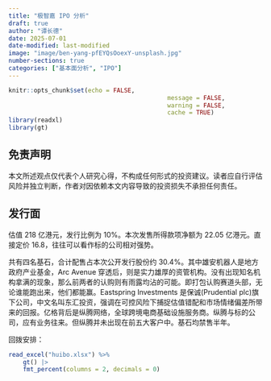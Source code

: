 ```yaml
---
title: "极智嘉 IPO 分析"
draft: true
author: "谭长德"
date: 2025-07-01
date-modified: last-modified
image: "image/ben-yang-pfEYQsOoexY-unsplash.jpg"
number-sections: true
categories: ["基本面分析", "IPO"]
---
```


```r
knitr::opts_chunk$set(echo = FALSE,
											message = FALSE,
											warning = FALSE,
											cache = TRUE)
library(readxl)
library(gt)
```

::: {.callout-important}
## 免责声明

本文所述观点仅代表个人研究心得，不构成任何形式的投资建议。读者应自行评估风险并独立判断，作者对因依赖本文内容导致的投资损失不承担任何责任。
:::

## 发行面

估值 218 亿港元，发行比例为 10%。本次发售所得款项净额为 22.05 亿港元。直接定价 16.8，往往可以看作标的公司相对强势。

共有四名基石，合计配售占本次公开发行股份约 30.4%。其中雄安机器人是地方政府产业基金，Arc Avenue 穿透后，则是实力雄厚的资管机构。没有出现知名机构拿满的现象，那么前两者的认购则有雨露均沾的可能。即打包认购赛道头部，无论谁能跑出来，他们都能赢。Eastspring Investments 是保诚(Prudential plc)旗下公司，中文名叫东汇投资，强调在可控风险下捕捉估值错配和市场情绪偏差所带来的回报。亿格背后是纵腾网络，全球跨境电商基础设施服务商。纵腾与标的公司，应有业务往来。但纵腾并未出现在前五大客户中。基石均禁售半年。

回拨安排：

```r
read_excel("huibo.xlsx") %>% 
	gt() |> 
	fmt_percent(columns = 2, decimals = 0)
```